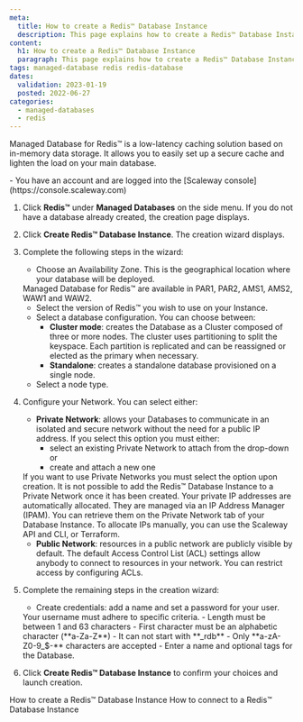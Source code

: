 ```yaml
---
meta:
  title: How to create a Redis™ Database Instance
  description: This page explains how to create a Redis™ Database Instance
content:
  h1: How to create a Redis™ Database Instance
  paragraph: This page explains how to create a Redis™ Database Instance
tags: managed-database redis redis-database
dates:
  validation: 2023-01-19
  posted: 2022-06-27
categories:
  - managed-databases
  - redis
---
```


Managed Database for Redis™ is a low-latency caching solution based on in-memory data storage. It allows you to easily set up a secure cache and lighten the load on your main database.

<Macro id="iam-requirements" />

<Message type="requirement">
  - You have an account and are logged into the [Scaleway console](https://console.scaleway.com)
</Message>

1. Click **Redis™** under **Managed Databases** on the side menu. If you do not have a database already created, the creation page displays.
2. Click **Create Redis™ Database Instance**. The creation wizard displays.
3. Complete the following steps in the wizard:
    - Choose an Availability Zone. This is the geographical location where your database will be deployed.

    <Message type="note">
      Managed Database for Redis™ are available in PAR1, PAR2, AMS1, AMS2, WAW1 and WAW2.
    </Message>

    - Select the version of Redis™ you wish to use on your Instance.
    - Select a database configuration. You can choose between:
        - **Cluster mode**: creates the Database as a Cluster composed of three or more nodes. The cluster uses partitioning to split the keyspace. Each partition is replicated and can be reassigned or elected as the primary when necessary.
        - **Standalone**: creates a standalone database provisioned on a single node.
    - Select a node type.
4. Configure your Network. You can select either:

    - **Private Network**: allows your Databases to communicate in an isolated and secure network without the need for a public IP address. If you select this option you must either:
        - select an existing Private Network to attach from the drop-down or
        - create and attach a new one

    <Message type="important">
      If you want to use Private Networks you must select the option upon creation. It is not possible to add the Redis™ Database Instance to a Private Network once it has been created.
    </Message>

    <Message type="note">
      Your private IP addresses are automatically allocated. They are managed via an IP Address Manager (IPAM). You can retrieve them on the Private Network tab of your Database Instance. To allocate IPs manually, you can use the Scaleway API and CLI, or Terraform.
    </Message>

    - **Public Network**: resources in a public network are publicly visible by default. The default Access Control List (ACL) settings allow anybody to connect to resources in your network. You can restrict access by configuring ACLs.
5. Complete the remaining steps in the creation wizard:
    - Create credentials: add a name and set a password for your user.
    <Message type="important">
      Your username must adhere to specific criteria.
      - Length must be between 1 and 63 characters
      - First character must be an alphabetic character (**a-Za-Z**)
      - It can not start with **_rdb**
      - Only **a-zA-Z0-9_$-** characters are accepted
    </Message>
    - Enter a name and optional tags for the Database.
6. Click **Create Redis™ Database Instance** to confirm your choices and launch creation.

<Navigation title="See Also">
  <PreviousButton to="/managed-databases/redis/how-to/create-a-database-for-redis">How to create a Redis™ Database Instance</PreviousButton>
  <NextButton to="/managed-databases/redis/how-to/connect-to-redis-database-instance">How to connect to a Redis™ Database Instance</NextButton>
</Navigation>
